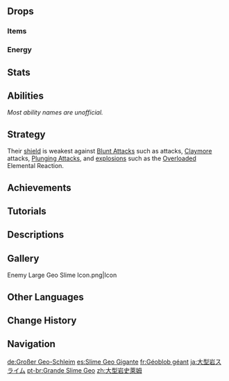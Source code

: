 {{Enemy Infobox
|image    = Enemy Large Geo Slime.png
|type     = Common Enemies
|family   = Elemental Lifeforms
|group    = Slimes
|location = Multiple
|dmgtype  = Physical
|dmgtype2 = Geo
|weakpoint = no
|ability1 = Shield
}}
{{Enemy Intro}}

==Drops==
===Items===
{{Drops Table|type=Slimes (Large)}}

===Energy===
{{Energy Drops
|type  = Geo
|hp1   = 66
|p1    = 1
|hp2   = 33
|p2    = 1
|hp3   = 0
|o3    = 1
}}

==Stats==
{{Enemy Stats|geo_res=Immune|hp_ratio=2|atk_ratio=4.2|hp_type=1}}

==Abilities==
''Most ability names are unofficial.''
{{Enemy Attacks
|name_1 = Geo Shield
|desc_1 = The Geo Slime can generate a Geo [[Shields|shield]] to protect them from all incoming DMG. This shield is weakest to [[Blunt Attack]]s.
{{Elemental Shield Data|Geo|8}}

|name_2 = Rock Spit
|desc_2 = Spews a rock at the player which has a moderate range, dealing '''33.3% ATK''' as {{Color|Geo DMG}}.

|name_3 = Jumping Slam
|desc_3 = <ul><!--
--><li>While the Geo Shield is intact, jumps high into the air before marking the impact area and slamming down at the player's location, dealing '''100% ATK''' as {{Color|Geo DMG}}.</li><!--
--><li>If attacked while the Geo Shield is destroyed, performs a low jump with extremely limited range, dealing '''66.6% ATK''' as {{Color|Physical DMG}} upon landing.</li><!--
--><li>Certain enhanced Large Geo Slimes, found in certain [[Domains]], [[Spiral Abyss]], overworld events and challenges, have reduced [[Cooldown]] on this attack.</li><!--
--></ul>
|file_3 = Large Geo Slime Leap
|caption_3 = Shielded
|file_3_2 = Large Geo Slime Leap Unshielded
|caption_3_2 = Unshielded

|name_4 = Regeneration
|desc_4 = If the '''Geo Shield''' is destroyed, retreats from the player. The shield will regenerate after a period of time.
}}

==Strategy==
Their [[Shields|shield]] is weakest against [[Blunt Attack]]s such as {{Color|Geo}} attacks, [[Claymore]] attacks, [[Plunging Attack]]s, and [[explosion]]s such as the [[Overloaded]] Elemental Reaction.

==Achievements==
{{Achievement Topic Table|topic=Large Geo Slime}}

==Tutorials==
{{Tutorial|Large Geo Slime}}

==Descriptions==
{{Description|Monsters created through the buildup of Geo within the earth.<br>They can harden the energy within their bodies into a carapace of stone that protects them and prevents damage. The legend of a "Golden Geo Slime King" once circulated among the Treasure Hoarders. They believed that since gemstones and ores have Geo energy in them, Geo Slimes, which also contain Geo energy, may also be a type of gemstone or ore.|[[Archive]]}}

==Gallery==
<gallery>
Enemy Large Geo Slime Icon.png|Icon
</gallery>

==Other Languages==
{{Other Languages
|en      = Large Geo Slime
|zhs     = 大型岩史莱姆
|zhs_rm  = Dàxíng Yán Shǐláimǔ
|zht     = 大型岩史萊姆
|zht_rm  = Dàxíng Yán Shǐláimǔ
|zh_tl   = Large {{Lex|Geo|zh}} Slime
|ja      = 大型岩スライム
|ja_rm   = Oogata Iwa Suraimu
|ja_tl   = Large {{Lex|Geo|ja}} Slime
|ko      = 거대 바위 슬라임
|ko_tl   = Large {{Lex|Geo|ko}} Slime
|es      = Slime Gigante Geo
|es_tl   = Giant Geo Slime
|fr      = Géoblob géant
|fr_tl   = Giant Geo {{Lex|Slime|fr}}
|ru      = Большой Гео слайм
|ru_tl   = Large Geo Slime
|th      = Large Geo Slime
|vi      = Slime Nham Lớn
|vi_tl   = Large {{Lex|Geo|vi}} Slime
|de      = Großer Geo-Schleim
|de_tl   = Large Geo Slime
|id      = Large Geo Slime
|pt      = Grande Slime Geo
|pt_tl   = 
|tr      = Büyük Toprak Bodurlopu
|tr_tl   = Large {{Lex|Geo|tr}} {{Lex|Slime|tr}}
|it      = Melmoso di Geo gigante
|it_tl   = 
}}

==Change History==
{{Change History|1.0}}

==Navigation==
{{Enemy Navbox|type=Common}}

[[de:Großer Geo-Schleim]]
[[es:Slime Geo Gigante]]
[[fr:Géoblob géant]]
[[ja:大型岩スライム]]
[[pt-br:Grande Slime Geo]]
[[zh:大型岩史萊姆]]